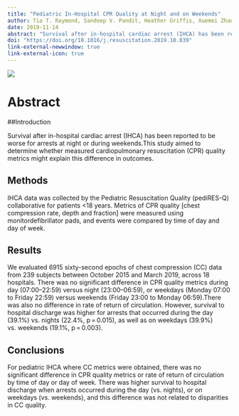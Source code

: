 ```yaml
---
title: "Pediatric In-Hospital CPR Quality at Night and on Weekends"
author: Tia T. Raymond, Sandeep V. Pandit, Heather Griffis, Xuemei Zhang, Richard Hanna, Dana E. Niles, Annemarie Silver, Javier J. Lasa, Sarah E. Haskell, Dianne L. Atkins, Vinay M. Nadkarni
date: 2019-11-14
abstract: "Survival after in-hospital cardiac arrest (IHCA) has been reported to be worse for arrests at night or during weekends.This study aimed to determine whether measured cardiopulmonary resuscitation (CPR) quality metrics might explain this difference in outcomes."
doi: "https://doi.org/10.1016/j.resuscitation.2019.10.039"
link-external-newwindow: true
link-external-icon: true
---
```


![](images/amsa_jaha_publication/aha_logo.png)

# Abstract

##Introduction

Survival after in-hospital cardiac arrest (IHCA) has been reported to be worse for arrests at night or during weekends.This study aimed to determine whether measured cardiopulmonary resuscitation (CPR) quality metrics might explain this difference in outcomes.

## Methods

IHCA data was collected by the Pediatric Resuscitation Quality (pediRES-Q) collaborative for patients <18 years. Metrics of CPR quality [chest compression rate, depth and fraction] were measured using monitordefibrillator pads, and events were compared by time of day and day of week.

## Results

We evaluated 6915 sixty-second epochs of chest compression (CC) data from 239 subjects between October 2015 and March 2019, across 18 hospitals. There was no significant difference in CPR quality metrics during day (07:00–22:59) versus night (23:00–06:59), or weekdays (Monday 07:00 to Friday 22:59) versus weekends (Friday 23:00 to Monday 06:59).There was also no difference in rate of return of circulation. However, survival to hospital discharge was higher for arrests that occurred during the day (39.1%) vs. nights (22.4%, p = 0.015), as well as on weekdays (39.9%) vs. weekends (19.1%, p = 0.003).

## Conclusions

For pediatric IHCA where CC metrics were obtained, there was no significant difference in CPR quality metrics or rate of return of circulation by time of day or day of week. There was higher survival to hospital discharge when arrests occurred during the day (vs. nights), or on weekdays (vs. weekends), and this difference was not related to disparities in CC quality.